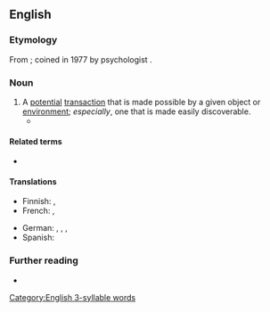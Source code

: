 ==English==

===Etymology===
From {{suffix|en|afford|ance}}; coined in 1977 by psychologist {{w|James J. Gibson|J. J. Gibson}}.

===Noun===
{{en-noun}}

# A [[potential]] [[transaction]] that is made possible by a given object or [[environment]]; ''especially'', one that is made easily discoverable.
#* {{quote-book
|en
|year=1988
|author=Donald A. Norman
|authorlink=Don Norman
|chapter=The Psychopathology of Everyday Things
|publisher=Basic Books
|location=New York
|title=The Design of Everyday Things 
|passage='''Affordances''' provide strong clues to the operations of things. Plates are for pushing. Knobs are for turning. Slots are for inserting things into. Balls are for throwing or bouncing. When '''affordances''' are taken advantage of, the user knows what to do by just looking: no pictures, label, or instruction is required.}}

====Related terms====
* {{l|en|affordant}}

====Translations====
{{trans-top|A potential action that is made possible by a given object or environment}}
* Finnish: {{t|fi|affordanssi}}, {{t|fi|käyttömahdollisuus}}
* French: {{t+|fr|affordance|f}}, {{t+|fr|potentialité|f}}
{{trans-mid}}
* German: {{t|de|Angebotscharakter|m}}, {{t|de|Affordanz|f}}, {{t|de|Aufforderungscharakter|m}}, {{t|de|Anbietung|f}}
* Spanish: {{t+|es|ofrecimiento|m}}
{{trans-bottom}}

===Further reading===
* {{pedia}}

[[Category:English 3-syllable words]]